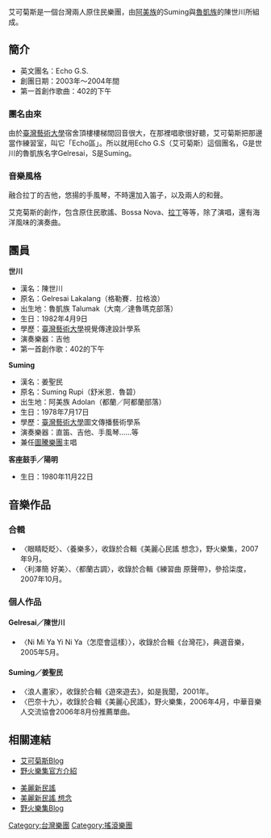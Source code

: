 艾可菊斯是一個台灣兩人原住民樂團，由[[阿美族|阿美族]]的Suming與[[魯凱族|魯凱族]]的陳世川所組成。

==簡介==
*英文團名：Echo G.S.
*創團日期：2003年～2004年間
*第一首創作歌曲：402的下午

===團名由來===
由於[[臺灣藝術大學|臺灣藝術大學]]宿舍頂樓樓梯間回音很大，在那裡唱歌很好聽，艾可菊斯把那邊當作練習室，叫它「Echo區」。所以就用Echo G.S（艾可菊斯）這個團名，G是世川的魯凱族名字Gelresai，S是Suming。

===音樂風格===
融合拉丁的吉他，悠揚的手風琴，不時還加入笛子，以及兩人的和聲。

艾克菊斯的創作，包含原住民歌謠、Bossa Nova、[[拉丁|拉丁]]等等，除了演唱，還有海洋風味的演奏曲。
==團員==
'''世川'''
*漢名：陳世川
*原名：Gelresai Lakalang（格勒賽．拉格浪）
*出生地：魯凱族 Talumak（大南／達魯瑪克部落）
*生日：1982年4月9日
*學歷：[[臺灣藝術大學|臺灣藝術大學]]視覺傳達設計學系
*演奏樂器：吉他
*第一首創作歌：402的下午

'''Suming'''
*漢名：姜聖民
*原名：Suming Rupi（舒米恩．魯碧）
*出生地：阿美族 Adolan（都蘭／阿都蘭部落）
*生日：1978年7月17日
*學歷：[[臺灣藝術大學|臺灣藝術大學]]圖文傳播藝術學系
*演奏樂器：直笛、吉他、手風琴……等
*兼任[[圖騰樂團|圖騰樂團]]主唱

'''客座鼓手／陽明'''
*生日：1980年11月22日

==音樂作品==
===合輯===
*〈眼睛眨眨〉、〈養樂多〉，收錄於合輯《美麗心民謠 想念》，野火樂集，2007年9月。
*〈利澤簡 好美〉、〈都蘭古調〉，收錄於合輯《練習曲 原聲帶》，參拾柒度，2007年10月。

===個人作品===
====Gelresai／陳世川====
*〈Ni Mi Ya Yi Ni Ya（怎麼會這樣）〉，收錄於合輯《台灣花》，典選音樂，2005年5月。

====Suming／姜聖民====
*〈浪人畫家〉，收錄於合輯《遊來遊去》，如是我聞，2001年。
*〈巴奈十九〉，收錄於合輯《美麗心民謠》，野火樂集，2006年4月，中華音樂人交流協會2006年8月份推薦單曲。

==相關連結==
*[http://blog.yam.com/user/echogs.html 艾可菊斯Blog]
*[https://web.archive.org/web/20080101143429/http://www.ignitefire.com/a_echogs.htm 野火樂集官方介紹]

*[https://web.archive.org/web/20071010103923/http://www.ignitefire.com/main5_beautifal01.html 美麗新民謠]
*[https://web.archive.org/web/20071228061030/http://www.ignitefire.com/main5_beautifal02.htm 美麗新民謠 想念]
*[http://blog.yam.com/wildfire 野火樂集Blog]


[[Category:台灣樂團|Category:台灣樂團]]
[[Category:搖滾樂團|Category:搖滾樂團]]